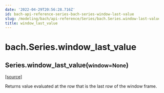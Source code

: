 ```yaml
---
date: '2022-04-29T20:56:28.716Z'
id: bach-api-reference-series-bach-series-window-last-value
slug: /modeling/bach/api-reference/Series/bach.Series.window-last-value/
title: window_last_value
---
```


# bach.Series.window_last_value

<div class="method">

<h2 class="signature-class"><span class="additional-name">Series.</span><span class="name">window_last_value(</span><small class="parameter-list"><span class="parameter" id="window">window=None</span></small>)</h2>


&#8203;<span class="view-source">[[source]](https://github.com/objectiv/objectiv-analytics/blob/main/bach/bach/series/series.py)</span>

<div class="content">

Returns value evaluated at the row that is the last row of the window frame.


</div>

</div>
